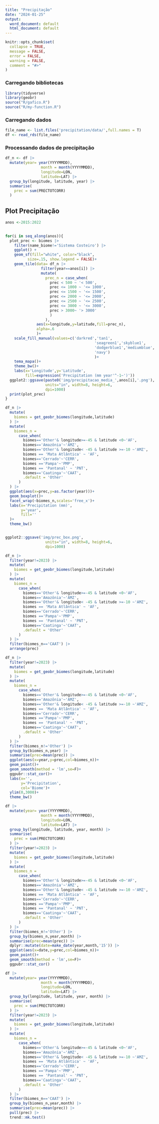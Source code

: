 ```yaml
---
title: "Precipitação"
date: "2024-01-25"
output:
  word_document: default
  html_document: default
---
```

```r
knitr::opts_chunk$set(
  collapse = TRUE, 
  message = FALSE, 
  error = FALSE, 
  warning = FALSE,
  comment = "#>"
)
```

### Carregando bibliotecas
```r
library(tidyverse)
library(geobr)
source("R/gafico.R")
source("R/my-function.R")
```

### Carregando dados
```r
file_name <- list.files('precipitation/data/',full.names = T)
df <- read_rds(file_name)
```


### Processando dados de precipitação 
```r
df_n <- df |>
  mutate(year= year(YYYYMMDD),
                month = month(YYYYMMDD),
                longitude=LON,
                latitude=LAT) |>
  group_by(longitude, latitude, year) |>
  summarise(
    prec = sum(PRECTOTCORR)
  ) 


```


## Plot Precipitação
```r
anos <-2015:2022
  

for(i in seq_along(anos)){
  plot_prec <- biomes |> 
    filter(name_biome!='Sistema Costeiro') |> 
    ggplot() +
    geom_sf(fill="white", color="black",
          size=.15, show.legend = FALSE)+
    geom_tile(data= df_n |> 
                filter(year==anos[i]) |> 
                mutate(
                  prec_n = case_when(
                    prec < 500 ~ '< 500',
                    prec <= 1000 ~ '<= 1000',
                    prec <= 1500 ~ '<= 1500',
                    prec <= 2000 ~ '<= 2000',
                    prec <= 2500 ~ '<= 2500',
                    prec <= 3000 ~ '<= 3000',
                    prec > 3000~ '> 3000'
                    )
                  ),
              aes(x=longitude,y=latitude,fill=prec_n),
              alpha=.6
              )+
    scale_fill_manual(values=c('darkred','tan1',
                                        'seagreen1','skyblue1',
                                        'dodgerblue1','mediumblue',
                                        'navy')
                                        )+
    tema_mapa()+
    theme_bw()+
    labs(x='Longitude',y='Latitude',
         fill=expression('Precipitation (mm year'^-1~')'))
  ggplot2::ggsave(paste0('img/precipitacao_media_',anos[i],'.png'),
                  units="in", width=8, height=6,
                  dpi=1000)
  print(plot_prec)
}
```


```r
df_n |>
  mutate(
    biomes = get_geobr_biomes(longitude,latitude)
  ) |>
  mutate(
    biomes_n =
      case_when(
        biomes=='Other'& longitude>=-45 & latitude <0~'AF',
        biomes=='Amazônia'~'AMZ',
        biomes=='Other'& longitude< -45 & latitude >=-10 ~'AMZ',
        biomes == 'Mata Atlântica' ~ 'AF',
        biomes=='Cerrado'~'CERR',
        biomes =='Pampa'~'PMP',
        biomes == 'Pantanal' ~ 'PNT',
        biomes=='Caatinga'~'CAAT',
        .default = 'Other'
      )
  ) |> 
  ggplot(aes(x=prec,y=as.factor(year)))+
  geom_boxplot()+
  facet_wrap(~biomes_n,scales='free_x')+
  labs(x='Precipitation (mm)',
       y='year',
       fill=''
  )+
  theme_bw()


ggplot2::ggsave('img/prec_box.png',
                  units="in", width=8, height=6,
                  dpi=1000)
```

```r
df_n |>
  filter(year!=2023) |> 
  mutate(
    biomes = get_geobr_biomes(longitude,latitude)
  ) |>
  mutate(
    biomes_n =
      case_when(
        biomes=='Other'& longitude>=-45 & latitude <0~'AF',
        biomes=='Amazônia'~'AMZ',
        biomes=='Other'& longitude< -45 & latitude >=-10 ~'AMZ',
        biomes == 'Mata Atlântica' ~ 'AF',
        biomes=='Cerrado'~'CERR',
        biomes =='Pampa'~'PMP',
        biomes == 'Pantanal' ~ 'PNT',
        biomes=='Caatinga'~'CAAT',
        .default = 'Other'
      )
  ) |>
  filter(biomes_n=='CAAT') |> 
  arrange(prec)
```
```r
df_n |>
  filter(year!=2023) |> 
  mutate(
    biomes = get_geobr_biomes(longitude,latitude)
  ) |>
  mutate(
    biomes_n =
      case_when(
        biomes=='Other'& longitude>=-45 & latitude <0~'AF',
        biomes=='Amazônia'~'AMZ',
        biomes=='Other'& longitude< -45 & latitude >=-10 ~'AMZ',
        biomes == 'Mata Atlântica' ~ 'AF',
        biomes=='Cerrado'~'CERR',
        biomes =='Pampa'~'PMP',
        biomes == 'Pantanal' ~ 'PNT',
        biomes=='Caatinga'~'CAAT',
        .default = 'Other'
      )
  ) |> 
  filter(biomes_n!='Other') |> 
  group_by(biomes_n,year) |> 
  summarise(prec=mean(prec)) |> 
  ggplot(aes(x=year,y=prec,col=biomes_n))+
  geom_point()+
  geom_smooth(method = 'lm',se=F)+
  ggpubr::stat_cor()+
  labs(x='',
       y='Precipitation',
       col='Biome')+
  ylim(0,3000)+
  theme_bw()
```

```r
df |>
  mutate(year= year(YYYYMMDD),
                month = month(YYYYMMDD),
                longitude=LON,
                latitude=LAT) |>
  group_by(longitude, latitude, year, month) |>
  summarise(
    prec = sum(PRECTOTCORR)
  ) |> 
  filter(year!=2023) |> 
  mutate(
    biomes = get_geobr_biomes(longitude,latitude)
  ) |>
  mutate(
    biomes_n =
      case_when(
        biomes=='Other'& longitude>=-45 & latitude <0~'AF',
        biomes=='Amazônia'~'AMZ',
        biomes=='Other'& longitude< -45 & latitude >=-10 ~'AMZ',
        biomes == 'Mata Atlântica' ~ 'AF',
        biomes=='Cerrado'~'CERR',
        biomes =='Pampa'~'PMP',
        biomes == 'Pantanal' ~ 'PNT',
        biomes=='Caatinga'~'CAAT',
        .default = 'Other'
      )
  ) |> 
  filter(biomes_n!='Other') |> 
  group_by(biomes_n,year,month) |> 
  summarise(prec=mean(prec)) |> 
  dplyr::mutate(date=make_date(year,month,'15')) |> 
  ggplot(aes(x=date,y=prec,col=biomes_n))+
  geom_point()+
  geom_smooth(method = 'lm',se=F)+
  ggpubr::stat_cor()
```

```r
df |>
  mutate(year= year(YYYYMMDD),
                month = month(YYYYMMDD),
                longitude=LON,
                latitude=LAT) |>
  group_by(longitude, latitude, year, month) |>
  summarise(
    prec = sum(PRECTOTCORR)
  ) |> 
  filter(year!=2023) |> 
  mutate(
    biomes = get_geobr_biomes(longitude,latitude)
  ) |>
  mutate(
    biomes_n =
      case_when(
        biomes=='Other'& longitude>=-45 & latitude <0~'AF',
        biomes=='Amazônia'~'AMZ',
        biomes=='Other'& longitude< -45 & latitude >=-10 ~'AMZ',
        biomes == 'Mata Atlântica' ~ 'AF',
        biomes=='Cerrado'~'CERR',
        biomes =='Pampa'~'PMP',
        biomes == 'Pantanal' ~ 'PNT',
        biomes=='Caatinga'~'CAAT',
        .default = 'Other'
      )
  ) |> 
  filter(biomes_n=='CAAT') |> 
  group_by(biomes_n,year,month) |> 
  summarise(prec=mean(prec)) |> 
  pull(prec) |> 
  trend::mk.test()
```

